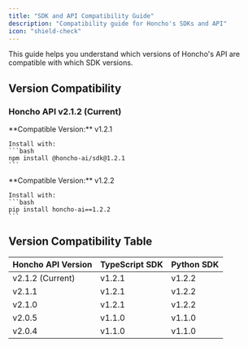 ```yaml
---
title: "SDK and API Compatibility Guide"
description: "Compatibility guide for Honcho's SDKs and API"
icon: "shield-check"
---
```


This guide helps you understand which versions of Honcho's API are compatible with which SDK versions.

## Version Compatibility

### Honcho API v2.1.2 (Current)

<CardGroup cols={2}>
  <Card title="TypeScript SDK" icon="js">
    **Compatible Version:** v1.2.1

    Install with:
    ```bash
    npm install @honcho-ai/sdk@1.2.1
    ```
  </Card>

  <Card title="Python SDK" icon="python">
    **Compatible Version:** v1.2.2

    Install with:
    ```bash
    pip install honcho-ai==1.2.2
    ```
  </Card>

</CardGroup>

## Version Compatibility Table

| Honcho API Version | TypeScript SDK | Python SDK |
|-------------------|---------------|------------|
| v2.1.2 (Current) | v1.2.1 | v1.2.2 |
| v2.1.1 | v1.2.1 | v1.2.2 |
| v2.1.0 | v1.2.1 | v1.2.2 |
| v2.0.5 | v1.1.0 | v1.1.0 |
| v2.0.4 | v1.1.0 | v1.1.0 |
